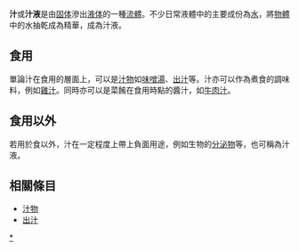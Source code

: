 {{distinguish|果汁}}

'''汁'''或'''汁液'''是由[[固体|固体]]滲出[[液体|液体]]的一種[[流體|流體]]。不少日常液體中的主要成份為[[水|水]]，將[[物體|物體]]中的水抽乾成為精華，成為汁液。

== 食用 ==
單論汁在食用的層面上，可以是[[汁物|汁物]]如[[味噌湯|味噌湯]]、[[出汁|出汁]]等。汁亦可以作為煮食的調味料，例如[[雞汁|雞汁]]。同時亦可以是菜餚在食用時點的醬汁，如[[牛肉汁|牛肉汁]]。

== 食用以外 ==
若用於食以外，汁在一定程度上帶上負面用途，例如生物的[[分泌物|分泌物]]等，也可稱為汁液。

== 相關條目 ==
{{Wiktionary}}
* [[汁物|汁物]]
* [[出汁|出汁]]

[[Category:汁|*]]